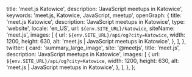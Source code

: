
  title: 'meet.js Katowice',
  description: 'JavaScript meetups in Katowice',
  keywords: 'meet.js, Katowice, JavaScript, meetup',
  openGraph: {
    title: 'meet.js Katowice',
    description: 'JavaScript meetups in Katowice',
    type: 'website',
    locale: 'en_US',
    url: `${env.SITE_URL}/katowice`,
    siteName: 'meet.js',
    images: [
      {
        url: `${env.SITE_URL}/api/og?city=Katowice`,
        width: 1200,
        height: 630,
        alt: 'meet.js | JavaScript meetups in Katowice',
      },
    ],
  },
  twitter: {
    card: 'summary_large_image',
    site: '@meetjs',
    title: 'meet.js',
    description: 'JavaScript meetups in Katowice',
    images: [
      {
        url: `${env.SITE_URL}/api/og?city=Katowice`,
        width: 1200,
        height: 630,
        alt: 'meet.js | JavaScript meetups in Katowice',
      },
    ],
  },
};

<CityBanner city="Katowice" background="city/katowice.avif" />

<EventSection city="Katowice" />

<FAQ questions={KatowiceFAQ} />

<Organizers city="Katowice" organizers={KatowiceOrganizers} />
